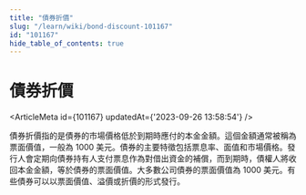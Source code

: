```yaml
---
title: "債券折價"
slug: "/learn/wiki/bond-discount-101167"
id: "101167"
hide_table_of_contents: true
---
```



# 債券折價

<ArticleMeta id={101167} updatedAt={'2023-09-26 13:58:54'} />
<div className='border-solid border-b border-t-0 my-4 border-[var(--ifm-color-gray-300)]' />

債券折價指的是債券的市場價格低於到期時應付的本金金額。這個金額通常被稱為票面價值，一般為 1000 美元。債券的主要特徵包括票息率、面值和市場價格。發行人會定期向債券持有人支付票息作為對借出資金的補償，而到期時，債權人將收回本金金額，等於債券的票面價值。大多數公司債券的票面價值為 1000 美元。有些債券可以以票面價值、溢價或折價的形式發行。

